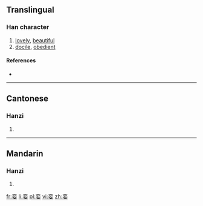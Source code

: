{{also|孌}}
==Translingual==

===Han character===
{{Han char|rn=38|rad=女|as=06|sn=9|four=|canj=卜金女 (YCV)|ids=⿱[[亦]][[女]]}}

# [[lovely]], [[beautiful]]
# [[docile]], [[obedient]]

====References====
* {{Han ref|kx=0261.321|hdz=21047.040|uh=5A08|ud=23048}}

----

==Cantonese==

===Hanzi===
{{yue-hanzi|jyut=|y=lyun5|tra=孌}}

# {{defn|lang=yue|sort=女06}}

----

==Mandarin==

===Hanzi===
{{cmn-hanzi|tra=孌|pin=[[luán]] ([[luan2]])|wg=luan<sup>2</sup>}}

# {{defn|lang=cmn|sort=女06}}

[[fr:娈]]
[[li:娈]]
[[pl:娈]]
[[vi:娈]]
[[zh:娈]]